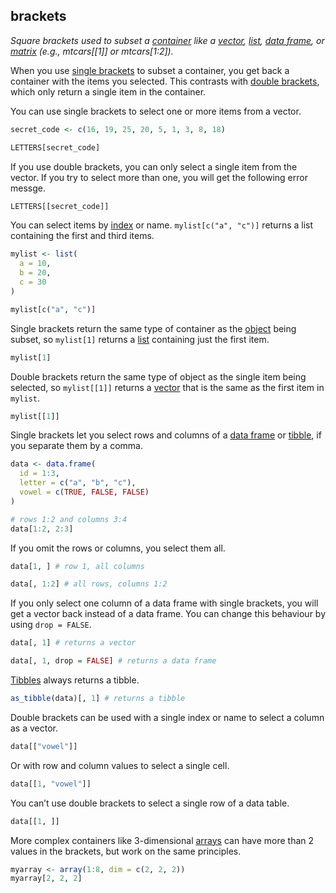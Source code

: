 ## brackets

<dfn>Square brackets used to subset a [container](c.html#container) like a [vector](v.html#vector), [list](l.html#list), [data frame](d.html#data-frame), or [matrix](m.html#matrix) (e.g., mtcars[[1]] or mtcars[1:2]).</dfn>

When you use [single brackets](s.html#single-brackets) to subset a container, you get back a container with the items you selected. This contrasts with [double brackets](d.html#double-brackets), which only return a single item in the container.



You can use single brackets to select one or more items from a vector.

```r
secret_code <- c(16, 19, 25, 20, 5, 1, 3, 8, 18)

LETTERS[secret_code]
```

If you use double brackets, you can only select a single item from the vector. If you try to select more than one, you will get the following error messge.

```r
LETTERS[[secret_code]]
```



You can select items by [index](i.html#index) or name. `mylist[c("a", "c")]` returns a list containing the first and third items.

```r
mylist <- list(
  a = 10,
  b = 20,
  c = 30
)

mylist[c("a", "c")]
```

Single brackets return the same type of container as the [object](o.html#object) being subset, so `mylist[1]` returns a [list](l.html#list) containing just the first item.

```r
mylist[1]
```

Double brackets return the same type of object as the single item being selected, so `mylist[[1]]` returns a [vector](v.html#vector) that is the same as the first item in `mylist`.

```r
mylist[[1]]
```



Single brackets let you select rows and columns of a [data frame](d.html#data-frame) or [tibble](t.html#tibble), if you separate them by a comma.

```r
data <- data.frame(
  id = 1:3,
  letter = c("a", "b", "c"),
  vowel = c(TRUE, FALSE, FALSE)
)

# rows 1:2 and columns 3:4
data[1:2, 2:3]
```

If you omit the rows or columns, you select them all.

```r
data[1, ] # row 1, all columns
```

```r
data[, 1:2] # all rows, columns 1:2
```

::: {.warning}
If you only select one column of a data frame with single brackets, you will get a vector back instead of a data frame. You can change this behaviour by using `drop = FALSE`.

```r
data[, 1] # returns a vector
```
```r
data[, 1, drop = FALSE] # returns a data frame
```

[Tibbles](t.html#tibble) always returns a tibble. 

```r
as_tibble(data)[, 1] # returns a tibble
```
:::

Double brackets can be used with a single index or name to select a column as a vector.

```r
data[["vowel"]]
```
Or with row and column values to select a single cell.

```r
data[[1, "vowel"]]
```
You can't use double brackets to select a single row of a data table.

```r
data[[1, ]]
```

More complex containers like 3-dimensional [arrays](a.html#array) can have more than 2 values in the brackets, but work on the same principles.

```r
myarray <- array(1:8, dim = c(2, 2, 2))
myarray[2, 2, 2]
```



